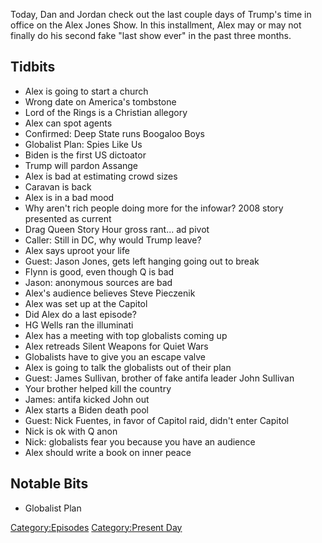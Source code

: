 {{DEFAULTSORT:
    #_EPISODE_0523:January 18-19, 2021
}}{{Episode
    | title             = January 18-19, 2021
    | caption           = Listen to this episode on [https://knowledgefight.libsyn.com/523-january-18-19-2021 Libsyn] [https://open.spotify.com/episode/2lPUQhuFZHC2uYqeH6Pwez Spotify], Read the [[Transcript/523: January 18-19, 2021|Unofficial Transcript]], View discussion on [https://reddit.com/l2gsag Reddit]
    | episodeNumber     = 523
    | length            = 01:26:59
    | airDate           = January 22, 2021
    | coverageStartDate = January 18, 2021
    | coverageEndDate   = January 19, 2021
    | episodeType       = [[:Category:Present Day|Present Day]]
    | appearance        = [[Jason Jones]], [[General Michael Flynn]], [[HG Wells]], [[James Sullivan]], [[John Sullivan]], [[Nick Fuentes]]
    | oocDrop           = *demon noises*
    | previousEpisode   = [[522: January 14-17, 2021]]
    | nextEpisode       = [[524: Inauguration 2021]]
}}

{{Stub}}

Today, Dan and Jordan check out the last couple days of Trump's time in office on the Alex Jones Show. In this installment, Alex may or may not finally do his second fake "last show ever" in the past three months.

==Tidbits==

*Alex is going to start a church
*Wrong date on America's tombstone
*Lord of the Rings is a Christian allegory
*Alex can spot agents
*Confirmed: Deep State runs Boogaloo Boys
*Globalist Plan: Spies Like Us
*Biden is the first US dictoator
*Trump will pardon Assange
*Alex is bad at estimating crowd sizes
*Caravan is back
*Alex is in a bad mood
*Why aren't rich people doing more for the infowar? 2008 story presented as current
*Drag Queen Story Hour gross rant... ad pivot
*Caller: Still in DC, why would Trump leave?
*Alex says uproot your life
*Guest: Jason Jones, gets left hanging going out to break
*Flynn is good, even though Q is bad
*Jason: anonymous sources are bad
*Alex's audience believes Steve Pieczenik
*Alex was set up at the Capitol
*Did Alex do a last episode?
*HG Wells ran the illuminati
*Alex has a meeting with top globalists coming up
*Alex retreads Silent Weapons for Quiet Wars
*Globalists have to give you an escape valve
*Alex is going to talk the globalists out of their plan
*Guest: James Sullivan, brother of fake antifa leader John Sullivan
*Your brother helped kill the country
*James: antifa kicked John out
*Alex starts a Biden death pool
*Guest: Nick Fuentes, in favor of Capitol raid, didn't enter Capitol
*Nick is ok with Q anon
*Nick: globalists fear you because you have an audience
*Alex should write a book on inner peace

==Notable Bits==

*Globalist Plan

[[Category:Episodes]]
[[Category:Present Day]]
